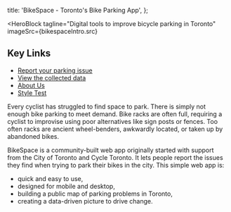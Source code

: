 
  title: 'BikeSpace - Toronto\'s Bike Parking App',
};

<HeroBlock 
  tagline="Digital tools to improve bicycle parking in Toronto"
  imageSrc={bikespaceIntro.src}
></HeroBlock>

## Key Links

* [Report your parking issue](/submission)
* [View the collected data](/dashboard)
* [About Us](/about)
* [Style Test](/style-test)


Every cyclist has struggled to find space to park. There is simply not enough bike parking to meet demand. Bike racks are often full, requiring a cyclist to improvise using poor alternatives like sign posts or fences. Too often racks are ancient wheel-benders, awkwardly located, or taken up by abandoned bikes.

BikeSpace is a community-built web app originally started with support from the City of Toronto and Cycle Toronto. It lets people report the issues they find when trying to park their bikes in the city. This simple web app is:

* quick and easy to use,
* designed for mobile and desktop,
* building a public map of parking problems in Toronto,
* creating a data-driven picture to drive change.

